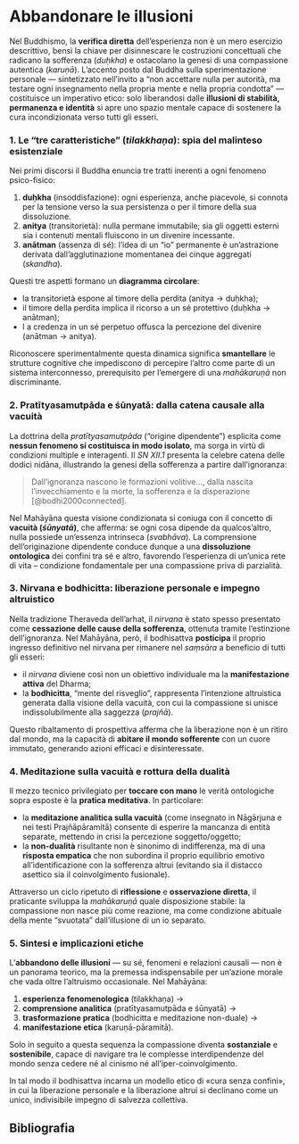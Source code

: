 # Abbandonare le illusioni 

Nel Buddhismo, la **verifica diretta** dell’esperienza non è un mero esercizio descrittivo, bensì la chiave per disinnescare le costruzioni concettuali che radicano la sofferenza (*duḥkha*) e ostacolano la genesi di una compassione autentica (*karuṇā*). L’accento posto dal Buddha sulla sperimentazione personale — sintetizzato nell’invito a “non accettare nulla per autorità, ma testare ogni insegnamento nella propria mente e nella propria condotta” — costituisce un imperativo etico: solo liberandosi dalle **illusioni di stabilità, permanenza e identità** si apre uno spazio mentale capace di sostenere la cura incondizionata verso tutti gli esseri.


### 1. Le “tre caratteristiche” (*tilakkhaṇa*): spia del malinteso esistenziale

Nei primi discorsi il Buddha enuncia tre tratti inerenti a ogni fenomeno psico-fisico:

1. **duḥkha** (insoddisfazione): ogni esperienza, anche piacevole, si connota per la tensione verso la sua persistenza o per il timore della sua dissoluzione.
2. **anitya** (transitorietà): nulla permane immutabile; sia gli oggetti esterni sia i contenuti mentali fluiscono in un divenire incessante.
3. **anātman** (assenza di sé): l’idea di un “io” permanente è un’astrazione derivata dall’agglutinazione momentanea dei cinque aggregati (*skandha*).

Questi tre aspetti formano un **diagramma circolare**:

* la transitorietà espone al timore della perdita (anitya → duḥkha);
* il timore della perdita implica il ricorso a un sé protettivo (duḥkha → anātman);
* l a credenza in un sé perpetuo offusca la percezione del divenire (anātman → anitya).

Riconoscere sperimentalmente questa dinamica significa **smantellare** le strutture cognitive che impediscono di percepire l’altro come parte di un sistema interconnesso, prerequisito per l’emergere di una *mahākaruṇā* non discriminante.


### 2. Pratītyasamutpāda e śūnyatā: dalla catena causale alla vacuità

La dottrina della *pratītyasamutpāda* (“origine dipendente”) esplicita come **nessun fenomeno si costituisca in modo isolato**, ma sorga in virtù di condizioni multiple e interagenti. Il *SN XII.1* presenta la celebre catena delle dodici nidāna, illustrando la genesi della sofferenza a partire dall’ignoranza:

> Dall’ignoranza nascono le formazioni volitive…, dalla nascita l’invecchiamento e la morte, la sofferenza e la disperazione [@bodhi2000connected].

Nel Mahāyāna questa visione condizionata si coniuga con il concetto di **vacuità (*śūnyatā*)**, che afferma: se ogni cosa dipende da qualcos’altro, nulla possiede un’essenza intrinseca (*svabhāva*). La comprensione dell’originazione dipendente conduce dunque a una **dissoluzione ontologica** dei confini tra sé e altro, favorendo l’esperienza di un’unica rete di vita – condizione fondamentale per una compassione priva di parzialità.

### 3. Nirvana e bodhicitta: liberazione personale e impegno altruistico

Nella tradizione Theraveda dell'arhat, il *nirvana* è stato spesso presentato come **cessazione delle cause della sofferenza**, ottenuta tramite l’estinzione dell’ignoranza. Nel Mahāyāna, però, il bodhisattva **posticipa** il proprio ingresso definitivo nel nirvana per rimanere nel *saṃsāra* a beneficio di tutti gli esseri:

* il *nirvana* diviene così non un obiettivo individuale ma la **manifestazione attiva** del Dharma;
* la **bodhicitta**, “mente del risveglio”, rappresenta l’intenzione altruistica generata dalla visione della vacuità, con cui la compassione si unisce indissolubilmente alla saggezza (*prajñā*).

Questo ribaltamento di prospettiva afferma che la liberazione non è un ritiro dal mondo, ma la capacità di **abitare il mondo sofferente** con un cuore immutato, generando azioni efficaci e disinteressate.

### 4. Meditazione sulla vacuità e rottura della dualità

Il mezzo tecnico privilegiato per **toccare con mano** le verità ontologiche sopra esposte è la **pratica meditativa**. In particolare:

* la **meditazione analitica sulla vacuità** (come insegnato in Nāgārjuna e nei testi Prajñāpāramitā) consente di esperire la mancanza di entità separate, mettendo in crisi la percezione soggetto/oggetto;
* la **non-dualità** risultante non è sinonimo di indifferenza, ma di una **risposta empatica** che non subordina il proprio equilibrio emotivo all’identificazione con la sofferenza altrui (evitando sia il distacco asettico sia il coinvolgimento fusionale).

Attraverso un ciclo ripetuto di **riflessione** e **osservazione diretta**, il praticante sviluppa la *mahākaruṇā* quale disposizione stabile: la compassione non nasce più come reazione, ma come condizione abituale della mente “svuotata” dall’illusione di un io separato.

### 5. Sintesi e implicazioni etiche

L’**abbandono delle illusioni** — su sé, fenomeni e relazioni causali — non è un panorama teorico, ma la premessa indispensabile per un’azione morale che vada oltre l’altruismo occasionale. Nel Mahāyāna:

1. **esperienza fenomenologica** (tilakkhaṇa) →
2. **comprensione analitica** (pratītyasamutpāda e śūnyatā) →
3. **trasformazione pratica** (bodhicitta e meditazione non-duale) →
4. **manifestazione etica** (karuṇā-pāramitā).

Solo in seguito a questa sequenza la compassione diventa **sostanziale** e **sostenibile**, capace di navigare tra le complesse interdipendenze del mondo senza cedere né al cinismo né all’iper-coinvolgimento.

In tal modo il bodhisattva incarna un modello etico di «cura senza confini», in cui la liberazione personale e la liberazione altrui si declinano come un unico, indivisibile impegno di salvezza collettiva.


## Bibliografia {.unnumbered}
